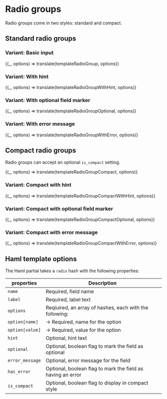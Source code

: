 


<Meta title="Forms/Radio group" />

# Radio groups

Radio groups come in two styles: standard and compact.

## Standard radio groups

### Variant: Basic input

<Preview>
  <Story
    name="Basic"
    parameters={{ docs: { source: { code: templateRadioGroup.raw } } }}
  >
    {(_, options) => translate(templateRadioGroup, options)}
  </Story>
</Preview>

### Variant: With hint

<Preview>
  <Story
    name="With hint"
    parameters={{ docs: { source: { code: templateRadioGroupWithHint.raw } } }}
  >
    {(_, options) => translate(templateRadioGroupWithHint, options)}
  </Story>
</Preview>

### Variant: With optional field marker

<Preview>
  <Story
    name="Optional field"
    parameters={{ docs: { source: { code: templateRadioGroupOptional.raw } } }}
  >
    {(_, options) => translate(templateRadioGroupOptional, options)}
  </Story>
</Preview>

### Variant: With error message

<Preview>
  <Story
    name="With error"
    parameters={{ docs: { source: { code: templateRadioGroupWithError.raw } } }}
  >
    {(_, options) => translate(templateRadioGroupWithError, options)}
  </Story>
</Preview>

## Compact radio groups

Radio groups can accept an optional `is_compact` setting.

<Preview>
  <Story
    name="Compact"
    parameters={{ docs: { source: { code: templateRadioGroupCompact.raw } } }}
  >
    {(_, options) => translate(templateRadioGroupCompact, options)}
  </Story>
</Preview>

### Variant: Compact with hint

<Preview>
  <Story
    name="Compact with hint"
    parameters={{
      docs: { source: { code: templateRadioGroupCompactWithHint.raw } },
    }}
  >
    {(_, options) => translate(templateRadioGroupCompactWithHint, options)}
  </Story>
</Preview>

### Variant: Compact with optional field marker

<Preview>
  <Story
    name="Compact optional field"
    parameters={{
      docs: { source: { code: templateRadioGroupCompactOptional.raw } },
    }}
  >
    {(_, options) => translate(templateRadioGroupCompactOptional, options)}
  </Story>
</Preview>

### Variant: Compact with error message

<Preview>
  <Story
    name="Compact with error"
    parameters={{
      docs: { source: { code: templateRadioGroupCompactWithError.raw } },
    }}
  >
    {(_, options) => translate(templateRadioGroupCompactWithError, options)}
  </Story>
</Preview>

## Haml template options

The Haml partial takes a `radio` hash with the following properties:

| properties      | Description                                                 |
| --------------- | ----------------------------------------------------------- |
| `name`          | Required, field name                                        |
| `label`         | Required, label text                                        |
| `options`       | Reqiuired, an array of hashes, each with the following:     |
| `option[name]`  | &rarr; Required, name for the option                        |
| `option[value]` | &rarr; Required, value for the option                       |
| `hint`          | Optional, hint text                                         |
| `optional`      | Optional, boolean flag to mark the field as optional        |
| `error_message` | Optional, error message for the field                       |
| `has_error`     | Optional, boolean flag to mark the field as having an error |
| `is_compact`    | Optional, boolean flag to display in compact style          |
